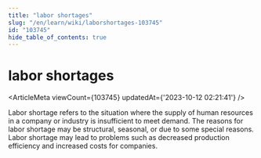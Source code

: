 ```yaml
---
title: "labor shortages"
slug: "/en/learn/wiki/laborshortages-103745"
id: "103745"
hide_table_of_contents: true
---
```



<Breadcrumbs current="labor shortages" />

# labor shortages

<ArticleMeta viewCount={103745} updatedAt={'2023-10-12 02:21:41'} />
<div className='border-solid border-b border-t-0 my-4 border-[var(--ifm-color-gray-300)]' />

Labor shortage refers to the situation where the supply of human resources in a company or industry is insufficient to meet demand. The reasons for labor shortage may be structural, seasonal, or due to some special reasons. Labor shortage may lead to problems such as decreased production efficiency and increased costs for companies.
